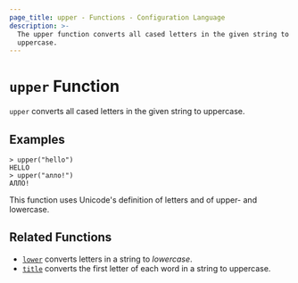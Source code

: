```yaml
---
page_title: upper - Functions - Configuration Language
description: >-
  The upper function converts all cased letters in the given string to
  uppercase.
---
```


# `upper` Function

`upper` converts all cased letters in the given string to uppercase.

## Examples

```
> upper("hello")
HELLO
> upper("алло!")
АЛЛО!
```

This function uses Unicode's definition of letters and of upper- and lowercase.

## Related Functions

* [`lower`](/docs/language/functions/lower) converts letters in a string to _lowercase_.
* [`title`](/docs/language/functions/title) converts the first letter of each word in a string to uppercase.
